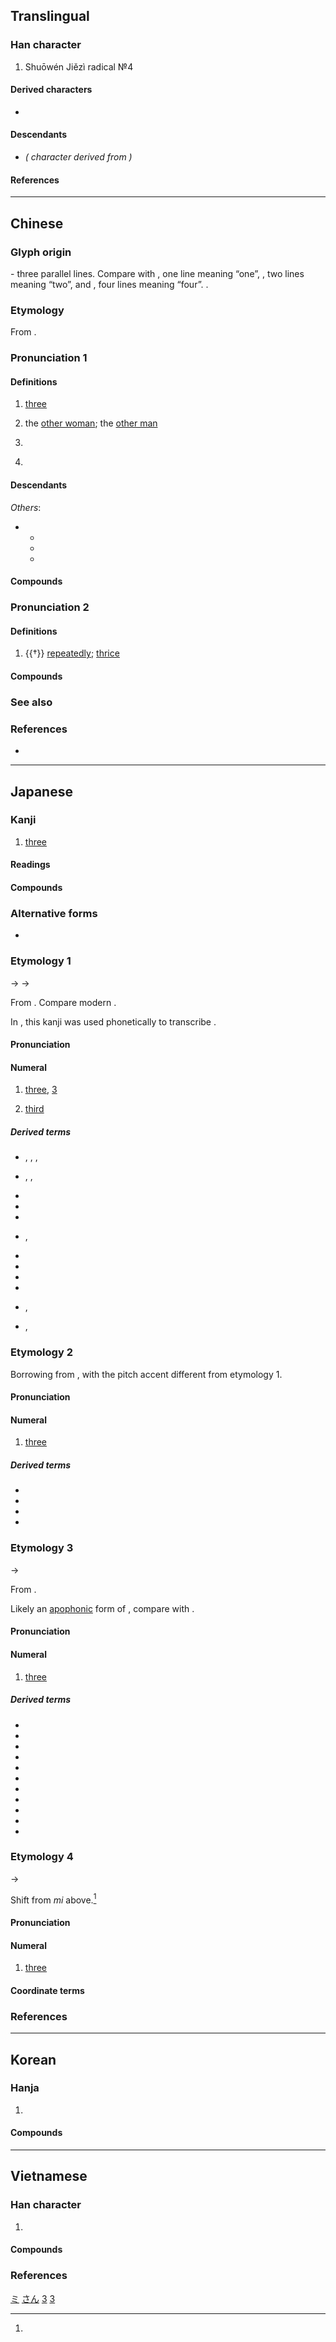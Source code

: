 {{also|Ξ|≡|ミ|叁|彡|丰}}
{{character info/new}}

{{commonscat}}
==Translingual==
{{stroke order|type=animate}}

===Han character===
{{Han char|rn=1|rad=一|as=02|sn=3|four=10101|canj=MMM|ids=⿱一二,⿱𠄟一}}

# Shuōwén Jiězì radical №4

====Derived characters====
* {{l|mul|[[仨]], [[𭆻]], [[𭖁]], [[𢁚]], [[㭅]], [[𠀧]], [[𮇅]], [[𧈵]], [[弎]], [[𤆜]], [[叁]], [[叄]], [[閆]]([[闫]]), [[𡭚]], [[𨳔]]}}

====Descendants====
* {{l|ja|ミ}} ''({{w|Katakana}} character derived from {{w|Man'yōgana}})''

====References====
{{Han ref|kx=0076.050|dkj=00012|dj=0138.010|hdz=10004.030|uh=4E09}}

[[Category:Han characters from which katakana were derived|ミ]]

----

==Chinese==
{{zh-forms|alt=叄/叁/參/参-financial,弎,𢦘}}
{{zh-wp}}

===Glyph origin===
{{Han etyl}}
{{liushu|i}} - three parallel lines. Compare with {{zh-l|*一}}, one line meaning “one”, {{zh-l|*二}}, two lines meaning “two”, and {{zh-l|*亖}}, four lines meaning “four”.
{{zh-etym-triple|一|one}}.

===Etymology===
From {{inh|zh|sit-pro|*g-sum}}.

===Pronunciation 1===
{{zh-pron
|m=sān,er=y
|m_note=sānr - (1) "the other woman<nowiki>;</nowiki> the other man", (2) "rfdef"
|m-s=san1
|dg=сан1
|c=saam1
|c-t=lham1
|g=
|h=pfs=sâm;gd=sam1
|j=
|mb=sáng
|md=săng
|mn=saⁿ/sam
|mn_note=saⁿ - vernacular; sam - literary
|mn-t=san1/sam1
|mn-t_note=san1 - vernacular; sam1 - literary
|w=1se
|x=
|mc=1
|oc=1,1
|ma=y
|mna=Taiwanese-The_Vowel_ann.ogg
|cat=num,pn
}}

====Definitions====
{{zh-hanzi}}

# [[three]]
# {{lb|zh|Mainland|slang|neologism}} the [[other woman]]; the [[other man]]
# {{lb|zh|Mainland|slang|neologism}} {{rfdef|zh}} <!--verb usage of the neologism above-->
# {{surname|zh}}

====Descendants====
{{CJKV||さん|삼|tam}}
''Others'':
* {{desc|bor=1|tai-pro|*saːmᴬ||three}}
** {{desc|lo|ສາມ}}
** {{desc|th|สาม}}
** {{desc|za|sam}}

====Compounds====
{{zh-der|三厭|三防|三清|三珠樹|三親|三自|三尖瓣|三角褲|三舍|三八制|下三濫|三六|十三經|三角江|三典|三弦|三階|三絕|三八節|三尺|三歸依|三春柳|三不知|三餘|三界公|三輪車|不三思|三驅|三聲|三事|三寸丁|三彭|三時|三生|三角肌|三笑|三態|三正|三鼎甲|三稜鏡|三世佛|三讀|三色版|三和弦|三角洲|三色菫|三藩|三年艾|三衙家|下三爛|三從|三落|三槐|三角眼|三腳貓|三疊紀|兩三天|三學|大腳三|三隻手|三角點|三川|三衙|三皇|大三通|三老|三江|三白草|三牲|三農|大三元|三俎|三無性|三蘇|二三子|三公|三五|三讓|三字獄|三夾板|三不歸|三儀|三監|三業|三卿|三病|三角柱|三峽|三冠王|三稜體|三行|三寸舌|三資|三秀|三關|三略|三國|三面網|三腳櫈|三婆|十三轍|三鞠躬|三寶|三機|三山|三等|三圍|三焦|三秋|三皈|三藏|張三丰|三簷傘|三法司|三尺喙|三餐|三巴|三上|三司|三摩地|三傳|三兩|三省|三花臉|三河|三次方|三字經|三鼓|三小子|三臺|三瓣嘴|三陰|三德|三窟|三反|三命|三部曲|三時教|三大節|三才|三準|三館|三觭龍|三相|三百篇|再三|三不易|三級片|三多|三玄|三擊掌|三族|三軍|下三面|三陽|十三陵|三茅|三家村|三變|三銖錢|三一律|三劍客|三重門|三段論|急三槍|三通|三韓|三桓|三叉路|三叉口|三夏|三輔|三尺劍|三合土|三岔路|三七兒|三身|三揖|三合會|三場|三角鐵|三節棍|三密|三善道|做三日|三鮮|三僑|三論宗|三自性|三溫暖|兩三下|三乘|十三行|三獻|三西|三門|三聖|三尸|三統曆|三巡|三八|三司使|三竿|三朝|三垣|三尺法|三停|三角錐|三更|三赦|三元|三角板|三語掾|三友|三角形|三諦|三大件|三英|三重|三辰|三春暉|三神|年三十|三星|三停刀|三苗|十三點|三都賦|三青子|三世|三明治|三秦|三考|三酉|三智|三希堂|三大球|三杯雞|三伏天|三塗|三毒|三釜|三葉蟲|快活三|三轉身|三統|三神山|兩破三|三害|三精|三副|三春|三生石|三不去|小三通|三角法|三荊|三歸|三足烏|三綱|三面角|三幡|三遷|三界|三徑|三楚|三季|下三等|三官|三辟|唐三彩|三階教|三歎|三流|三晉|三七|三不朽|三板|三角學|三級跳|三王|三合院|三戒|三角|三缺一|三大洋|三道頭|三端|三達德|宋三彩|張三影|三代|三甲|三不管|三藩市|三明|三消|三家詩|三尸神|丑三|三黨|大三弦|三海|三合房|三表|三角表|三靈|三障|三二|三聯單|三墳|三推|三角楓|三國志|三伏|三品|三線蝶|三親等|三不留|三讀會|夷三族|三法印|三折肱|三昧|三槐堂|三義廟|三重埔|三刀夢|三冬|三泉|三眠|唐三藏|三宮|三禮|唐三絕|三光|三振|三月黃|三樂|三益|三鑑|三原色|三乘比|三巨頭|三恪|三分|三腳架|三淨肉|三晡|三節|三史|三倉|三境|三七仔|三合|三家|三孤|三寸貨|三拼音|復三|三酒|三葉松|三角尺|三角巾|三福田|三九天|三芝|三教|三木|三弦書|三到|三觀|三惡道|三兩步|三極|三北|沒三思|接三|洗三|打十三|李三娘|沒店三|直落三|癟三|東三省|焦三仙|沒掂三|沙三|胡三|鐵三角|第三者|重三|遼三彩|說三分|第三地|阿三哥|長三|金三角|老三色|三門峽|三危山|三里崗|三清觀|三潭|三六九等|三土門|三錄儀|三店|三家垸|三合垸|三里|三官廟|三洲|三際|三河口|三電|三伏潭|三溝|三小|三官殿|十三|三胡|三三兩兩|三岔|野三關|三堆河|三眼井|三點水|三鬥坪|三溪|三地門|三穗|三民|三位一體|三灣|三點裝|三盤|三人行|五四三|三天兩頭}}

===Pronunciation 2===
{{zh-pron
|m=sān,sàn,2nb=literary variant
|c=saam3,saam1
|h=
|mn=sàm
|w=
|mc=2
|oc=2,2
|ma=y
|cat=adv
}}

====Definitions====
{{zh-hanzi}}

# {{†}} [[repeatedly]]; [[thrice]]
#: {{zh-x|三思|to think carefully}}

====Compounds====
{{zh-der|fold=1|三思臺|三復白圭|三思而行|三思|三復|三復斯言}}

===See also===
{{Chinese-numbers}}
{{table:playing cards/zh}}

===References===
* {{thcwd|170}}

{{zh-cat|Beginning|Three}}

{{catlangname|zh|digits|numeral symbols|numerals}}

----

==Japanese==

===Kanji===
{{ja-kanji|grade=1|rs=一02}}

# [[three]]

====Readings====
{{ja-readings
|goon=さん, ぞう
|kanon=さん, ぞう
|kun=み-, み-つ, みっ-つ
|nanori=か, さ, さい, さえ, さぶ, ざ, ざえ, ざぶ, そう, ぞ, ただ,みつ, みん, も, や
}}

====Compounds====
{{ja-r/multi|data=
{{der-top|Compounds}}
* {{ja-r/args|三%男|さん%なん}}
* {{ja-r/args|三%悪%趣|さん%あく%しゅ}}
* {{ja-r/args|三%位|さん%い}}, {{ja-r/args|三%位|さん%み}}
* {{ja-r/args|三%尉|さん%い}}
* {{ja-r/args|三%育|さん%いく}}
* {{ja-r/args|三%羽%烏|さん%ば%がらす}}
* {{ja-r/args|三%猿|さん%えん}}
* {{ja-r/args|三%下|さん%した}}
* {{ja-r/args|三%行%半|み%くだり%はん}}
* {{ja-r/args|三%夏|さん%か}}
* {{ja-r/args|三%界|さん%がい}}
* {{ja-r/args|三%回%忌|さん%かい%き}}
* {{ja-r/args|三%角|さん%かく}}
* {{ja-r/args|三%冠|さん%かん}}
* {{ja-r/args|三%浣|さん%かん|rom=-}}, {{ja-r/args|三%澣|さん%かん}}
* {{ja-r/args|三%竿|さん%かん}}
* {{ja-r/args|三%韓|さん%かん}}
* {{ja-r/args|三%冠%王|さん%かん%おう}}
* {{ja-r/args|三%冠%馬|さん%かん%ば}}
* {{ja-r/args|三%脚|さん%きゃく}}
* {{ja-r/args|三%級|さん%きゅう}}
* {{ja-r/args|三%教|さん%きょう}}
* {{ja-r/args|三%業|さん%ぎょう}}
* {{ja-r/args|三%曲|さん%きょく}}
* {{ja-r/args|三%軍|さん%ぐん}}
* {{ja-r/args|三%径|さん%けい|rom=-}}, {{ja-r/args|三%逕|さん%けい}}
* {{ja-r/args|三%景|さん%けい}}
* {{ja-r/args|三%桁|さん%けた}}
* {{ja-r/args|三%月|さん%がつ}}
* {{ja-r/args|三%権|さん%けん}}
* {{ja-r/args|三%原%色|さん%げん%しょく}}
* {{ja-r/args|三%顧|さん%こ}}
* {{ja-r/args|三%更|さん%こう}}
* {{ja-r/args|三%校|さん%こう}}
* {{ja-r/args|三%国|さん%こく}}
* {{ja-r/args|三%佐|さん%さ}}
* {{ja-r/args|三%才|さん%さい}}
* {{ja-r/args|三%災|さん%さい}}
* {{ja-r/args|三%士|さん%し}}
* {{ja-r/args|三%思|さん%し}}
* {{ja-r/args|三%死|さん%し}}
* {{ja-r/args|三%時|さん%じ}}, {{ja-r/args|三%時|さん%-じ}}
* {{ja-r/args|三%次|さん%じ}}
* {{ja-r/args|三%日|さん%じつ}}
* {{ja-r/args|三%指 の 敬%礼|さん%し の けい%れい}}
* {{ja-r/args|三%軸|さん%じく}}
* {{ja-r/args|三%者|さん%しゃ}}
* {{ja-r/args|三%尺|さん%じゃく}}
* {{ja-r/args|三%秋|さん%しゅう}}
* {{ja-r/args|三%重|さん%じゅう}}
* {{ja-r/args|三%舎|さん%しゃ}}
* {{ja-r/args|三%女|さん%じょ}}
* {{ja-r/args|三%唱|さん%しょう}}
* {{ja-r/args|三上|さん%じょう}}
* {{ja-r/args|三%省|さん%しょう}}
* {{ja-r/args|三%賞|さん%しょう}}
* {{ja-r/args|三%乗|さん%じょう}}
* {{ja-r/args|三%畳%紀|^さん%じょう%-き}}
* {{ja-r/args|三%畳%系|^さん%じょう%-けい}}
* {{ja-r/args|三%色|さん%しょく}}
* {{ja-r/args|三%食|さん%しょく}}
* {{ja-r/args|三%伸|さん%しん}}
* {{ja-r/args|三%振|さん%しん}}
* {{ja-r/args|三%親|さん%しん}}
* {{ja-r/args|三%寸|さん%すん}}
* {{ja-r/args|三%世|さん%ぜ}}, {{ja-r/args|三%世|さん%せい}}
* {{ja-r/args|三%選|さん%せん}}
* {{ja-r/args|三%曹|さん%そう}}
* {{ja-r/args|三%相|さん%そう}}
* {{ja-r/args|三%蔵|さん%ぞう}}
* {{ja-r/args|三%尊|さん%ぞん}}
* {{ja-r/args|三%体|さん%たい}}
* {{ja-r/args|三%代|さん%だい}}
* {{ja-r/args|三%大%国|さん%だい%こく}}
* {{ja-r/args|三%大%節|さん%だい%ふし}}
* {{ja-r/args|三%大 都%市|さん%だい と%し}}
* {{ja-r/args|三%嘆|さん%たん}}
* {{ja-r/args|三%度|さん%ど}}
* {{ja-r/args|三%冬|さん%とう}}
* {{ja-r/args|三%等|さん%とう}}
* {{ja-r/args|三%頭|さん%とう}}
* {{ja-r/args|三%頭%筋|さん%とう%すじ}}
* {{ja-r/args|三%頭 政%治|さん%とう せい%じ}}
* {{ja-r/args|三%徳|さん%とく}}
* {{ja-r/args|三%人|さん%にん}}
* {{ja-r/args|三%拝|さん%ぱい}}
* {{ja-r/args|三%杯|さん%ばい|rom=-}}, {{ja-r/args|三%盃|さん%ばい}}
* {{ja-r/args|三%番|さん%ばん}}
* {{ja-r/args|三%筆|さん%ぴつ}}
* {{ja-r/args|三%府|さん%ぷ}}
* {{ja-r/args|三%部|さん%ぶ}}
* {{ja-r/args|三%封|さん%ふう}}
* {{ja-r/args|三%分|さん%ふん}}
* {{ja-r/args|三%菩%提|さん%ぼ%だい|{{w|Enlightenment in Buddhism|saṃbodhi}}}}
* {{ja-r/args|三%宝|さん%ぽう}}
* {{ja-r/args|三%方|さん%ぽう}}
* {{ja-r/args|三%昧|さん%まい|[[samadhi]]}}
* {{ja-r/args|三%三%昧|さん%ざん%まい}}
* {{ja-r/args|三%枚|さん%まい}}
* {{ja-r/args|三%幕%物|さん%まく%ぶつ}}
* {{ja-r/args|三%味%線|しゃ%み%せん}}
* {{ja-r/args|三%民 主%義|^さん%みん ^しゅ%ぎ}}
* {{ja-r/args|三%眠%蚕|さん%みん%さん}}
* {{ja-r/args|三%面|さん%めん}}
* {{ja-r/args|三%毛|さん%もう}}
* {{ja-r/args|三%門|さん%もん}}
* {{ja-r/args|三%役|さ%にゃく}}
* {{ja-r/args|三%葉%虫|サン%ヨウ%チュウ|[[trilobite]]}}
* {{ja-r/args|三%流|さん%りゅう}}
* {{ja-r/args|三%稜%鏡|さん%りょう%きょう}}
* {{ja-r/args|三%輪|さん%りん}}
* {{ja-r/args|三%塁|さん%るい}}
* {{ja-r/args|三%連|さん%れん}}
* {{ja-r/args|三%論|さん%ろん}}
* {{ja-r/args|三%和%音|さん%わ%おん}}
* {{ja-r/args|三%無 主%義|さん%む しゅ%ぎ}}
* {{ja-r/args|三%号 雑%誌|さん%ごう ざっ%し}}
* {{ja-r/args|三%割 自%治|さん%わり じ%ち}}
* {{ja-r/args|三%三 九%度|さん%さん く%ど|rom=-}}, {{ja-r/args|三%々 九%度|さん%さん く%ど}}
* {{ja-r/args|三%三 五%五|さん%さん ご%ご|rom=-}}, {{ja-r/args|三%々 五%々|さん%さん ご%ご}}
* {{ja-r/args|三鞭酒|シャンパン|[[champagne]]}}
* {{ja-r/args|三%斑%鶉|ミ%フ%ウズラ}}
{{der-bottom}}
}}

===Alternative forms===
* {{sense|Financial/formal form}} {{ja-l|参}}

===Etymology 1===
{{cardinalbox|ja|2|3|4|二|四}}
{{ja-kanjitab|さん|yomi=o}}
{{IPAfont|*/sam/}} → {{IPAchar|/samu/}} → {{IPAchar|/saɴ/}}

From {{der|ja|ltc|sort=さん|-}} {{ltc-l|三}}. Compare modern {{cog|cmn|三|tr=sān}}.

In {{w|Old Japanese}}, this kanji was used phonetically to transcribe {{m|ja||さむ|tr=samu}}.

====Pronunciation====
{{ja-pron|y=o|さん|acc=0|acc_ref=DJR|audio=Ja-3-san.ogg}}

====Numeral====
{{ja-pos|numeral|さん}}

# [[three]], [[3]]
#: {{synonyms|ja|スリー|tr=surī}}
# [[third]]

=====Derived terms=====
{{der-top}}
* {{ja-r|三%繋|さん%がい|rom=-}}, {{ja-r|三%懸|さん%がい|rom=-}}, {{ja-r|三%掛|さん%がい|rom=-}}, {{ja-r|三%鞅|さん%がい}}
* {{ja-r|三%箇%日|さん%-が%-にち|rom=-}}, {{ja-r|三ヶ日|さんヶにち|rom=-}}, {{ja-r|三が日|さん-が-にち}}
* {{ja-r|三%三|さん%さん}}
* {{ja-r|三%竦み|さん%-すくみ}}
* {{ja-r|三%助|さん%すけ}}
* {{ja-r|三%跡|さん%せき|rom=-}}, {{ja-r|三%蹟|さん%せき}}
* {{ja-r|三%直|さん%ちょく}}
* {{ja-r|三%D|さん%ディー}}
* {{ja-r|三%本|さん%ぼん}}
* {{ja-r|三%本%締め|さん%ぼん%じめ}}
* {{ja-r|三%叉|さん%また|rom=-}}, {{ja-r|三%股|さん%また}}
* {{ja-r|中%三|^ちゅう%さん|rom=-}}, {{ja-r|昼%三|^ちゅう%さん}}
{{der-bottom}}

===Etymology 2===
{{ja-kanjitab|さん|yomi=o}}
Borrowing from {{bor|ja|zh|sort=さん|-}} {{m|zh|三|tr=sān}}, with the pitch accent different from etymology 1. {{rfv-etym|ja}}

====Pronunciation====
{{ja-pron|y=o|サン|acc=1|acc_ref=DJR}}

====Numeral====
{{ja-pos|numeral|サン}}

# [[three]]

=====Derived terms=====
{{der-top}}
* {{ja-r|三%索|サン%ソウ|three bamboo|pos=mahjong tile}}
* {{ja-r|三%板|サン%パン|[[sampan]]}}
* {{ja-r|三%筒|サン%ピン|three circle|pos=mahjong tile}}
* {{ja-r|三%萬|サン%ワン|three ''wan''|pos=mahjong tile}}
{{der-bottom}}

===Etymology 3===
{{ja-kanjitab|み|yomi=k}}
{{IPAfont|⟨mi<sub>1</sub>⟩}} → {{IPAchar|/mi/}}

From {{inh|ja|ojp|sort=み|-}}.

Likely an [[apophony|apophonic]] form of {{m|ja|六|tr=mu||[[six]]}}, compare {{m|ja|四|tr=yo||[[four]]}} with {{m|ja|八|tr=ya||[[eight]]}}. {{rfv-etym|ja}}

====Pronunciation====
{{ja-pron|y=k|み|acc=1|acc_ref=DJR}}

====Numeral====
{{ja-pos|numeral|み}}

# [[three]]
#: {{ja-usex|[[一]]、[[二]]、'''三'''、[[四]]、[…]|ひ、ふ、'''み'''、よ、[…]|one, two, '''three''', four, […]|sort=み}}

=====Derived terms=====
{{der-top}}
* {{ja-r|三つ|みつ}}
* {{ja-r|三%日|み%か}}
* {{ja-r|三%上|^み%かみ}}
* {{ja-r|三%人|みた%り}}
* {{ja-r|三%七%日|み%なぬ%か}}
* {{ja-r|三%直|^み%のう|pos=place name}}
* {{ja-r|三%春|^み%はる}}
* {{ja-r|三%冬|み%ふゆ}}
* {{ja-r|三%股|^み%また}}
* {{ja-r|三%室|^み%むろ}}
* {{ja-r|三%諸|み%もろ}}
{{der-bottom}}

===Etymology 4===
{{ja-kanjitab|みい|yomi=irr}}
{{IPAchar|/mi/}} → {{IPAchar|/miː/}}

Shift from ''mi'' above.<ref name="DJR"/>

====Pronunciation====
{{ja-pron|y=irr|みい|acc=1|acc_ref=DJR}}

====Numeral====
{{ja-pos|numeral|みい}}

# {{lb|ja|colloquial|sort=みい}} [[three]]
#: {{ja-usex|[[一]]、[[二]]、'''三'''、[[四]]、[[五]]、[[六]]、[[七]]、[[八]]、[[九]]、[[十]]|ひい、ふう、'''みい'''、よお、いつ、むう、なあ、やあ、こお、とお|one, two, three, four, five, six, seven, eight, nine, ten|sort=みい}}

====Coordinate terms====
{{japanese number}}

===References===
<references/>

[[Category:Japanese basic words|さん]]
[[Category:Japanese numeral symbols|3]]
{{topics|ja|Three}}

----

==Korean==

===Hanja===
{{ko-hanja/new|셋|삼}}

# {{hanja form of|삼|[[three]]}}

====Compounds====
{{der3|ko
|{{ko-l|삼초|三焦}}
|{{ko-l|삼각법|三角法}}
|{{ko-l|삼각형|三角形}}
|{{ko-l|삼륜차|三輪車}}
|{{ko-l|삼색기|三色旗}}
|{{ko-l|삼성|三聖}}
|{{ko-l|삼월|三月}}
|{{ko-l|삼엽기|三葉機}}
}}

[[Category:Korean numeral symbols|3]]

----

==Vietnamese==

===Han character===
{{vi-readings|rs=一02
|hanviet=tam-tdcndg;tdcntd;gdhn;bonet
|phienthiet=蘇甘 tô cam
|nom=tam-tdcndg;tdcntd;gdhn;bonet;genibrel;taberd, ba-tdcndg, tám-genibrel
}}

# {{han tu form of|tam|[[three]]}}

====Compounds====
{{der3|vi
|{{vi-l|三角|tam giác}}
|{{vi-l|三十|tam thập}}
}}

===References===
<references/>